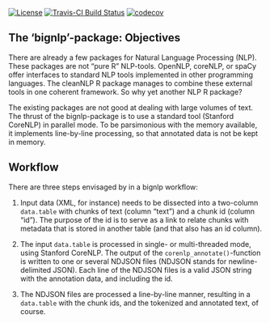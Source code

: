 [![License](https://img.shields.io/aur/license/yaourt.svg)](http://www.gnu.org/licenses/gpl-3.0.html)
[![Travis-CI Build Status](https://api.travis-ci.org/PolMine/bignlp.svg?branch=master)](https://travis-ci.org/PolMine/bignlp)
[![codecov](https://codecov.io/gh/PolMine/bignlp/branch/master/graph/badge.svg)](https://codecov.io/gh/PolMine/bignlp/branch/master)

## The 'bignlp'-package: Objectives

There are already a few packages for Natural Language Processing (NLP). These packages are not "pure R" NLP-tools. OpenNLP, coreNLP, or spaCy offer interfaces to standard NLP tools implemented in other programming languages. The cleanNLP R package manages to combine these external tools in one coherent framework. So why yet another NLP R package?

The existing packages are not good at dealing with large volumes of text. The thrust of the bignlp-package is to use a standard tool (Stanford CoreNLP) in parallel mode. To be parsimonious with the memory available, it implements  line-by-line processing, so that annotated data is not be kept in memory.

## Workflow

There are three steps envisaged by in a bignlp workflow:

  1. Input data (XML, for instance) needs to be dissected into a two-column `data.table` with chunks of text (column "text") and a chunk id (column "id"). The purpose of the id is to serve as a link to relate chunks with metadata that is stored in another table (and that also has an id column).
  
  2. The input `data.table` is processed in single- or multi-threaded mode, using Stanford CoreNLP. The output of the `corenlp_annotate()`-function is written to one or several NDJSON files (NDJSON stands for newline-delimited JSON). Each line of the NDJSON files is a valid JSON string with the annotation data, and including the id.
  
  3. The NDJSON files are processed a line-by-line manner, resulting in a `data.table` with the chunk ids, and the tokenized and annotated text, of course.
